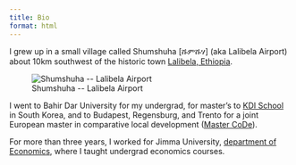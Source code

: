 ```yaml
---
title: Bio
format: html
---
```


I grew up in a small village called Shumshuha \[ሹምሹሃ\] (aka Lalibela Airport) about 10km southwest of the historic town [Lalibela, Ethiopia](https://en.wikipedia.org/wiki/Lalibela).

![Shumshuha \-- Lalibela Airport](shumshuha.jpg){fig-alt="Shumshuha -- Lalibela Airport" fig-align="center"}

I went to Bahir Dar University for my undergrad, for master's to [KDI School](https://www.kdischool.ac.kr/) in South Korea, and to Budapest, Regensburg, and Trento for a joint European master in comparative local development ([Master CoDe](https://www.unitn.it/ateneo/813/joint-european-master-of-local-development-code)).

For more than three years, I worked for Jimma University, [department of Economics](https://ju.edu.et/college-of-business-and-conomics/), where I taught undergrad economics courses.
